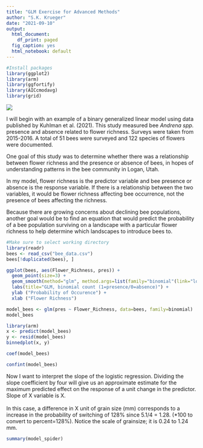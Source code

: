 ```yaml
---
title: "GLM Exercise for Advanced Methods"
author: "S.K. Krueger"
date: "2021-09-10"
output:
  html_document:
    df_print: paged
  fig_caption: yes
  html_notebook: default
---
```


```r

#Install packages
library(ggplot2)
library(arm)
library(ggfortify)
library(AICcmodavg)
library(grid)
```
![](photos/Andrena_bee.jpg)

I will begin with an example of a binary generalized linear model using data published by Kuhlman et al. (2021). This study measured bee *Andrena spp.* presence and absence related to flower richness. Surveys were taken from 2015-2016. A total of 51 bees were surveyed and 122 species of flowers were documented.

One goal of this study was to determine whether there was a relationship between flower richness and the presence or absence of bees, in hopes of understanding patterns in the bee community in Logan, Utah.

In my model, flower richness is the predictor variable and bee presence or absence is the response variable. If there is a relationship between the two variables, it would be flower richness affecting bee occurrence, not the presence of bees affecting the richness.

Because there are growing concerns about declining bee populations, another goal would be to find an equation that would predict the probability of a bee population surviving on a landscape with a particular flower richness to help determine which landscapes to introduce bees to.  

```r
#Make sure to select working directory
library(readr)
bees <- read_csv("bee_data.csv")
bees[!duplicated(bees), ]
```

```r
ggplot(bees, aes(Flower_Richness, pres)) +
  geom_point(size=3) +
  geom_smooth(method="glm", method.args=list(family="binomial"(link="logit"))) +
  labs(title="GLM, binomial count (1=presence/0=absence)") +
  ylab ("Probability of Occurence") +
  xlab ("Flower Richness")
```
```r
model_bees <- glm(pres ~ Flower_Richness, data=bees, family=binomial)
model_bees
```

```r
library(arm)
x <- predict(model_bees)
y <- resid(model_bees)
binnedplot(x, y)
```

```r
coef(model_bees)
```

```r
confint(model_bees)
```

Now I want to interpret the slope of the logistic regression. Dividing the slope coefficient by four will give us an approximate estimate for the maximum predicted effect on the response of a unit change in the predictor. Slope of X variable is X.
\
\
In this case, a difference in X unit of grain size (mm) corresponds to a increase in the probability of switching of 128% since 5.1/4 = 1.28. (*100 to convert to percent=128%). Notice the scale of grainsize; it is 0.24 to 1.24 mm.  

```r
summary(model_spider)
```